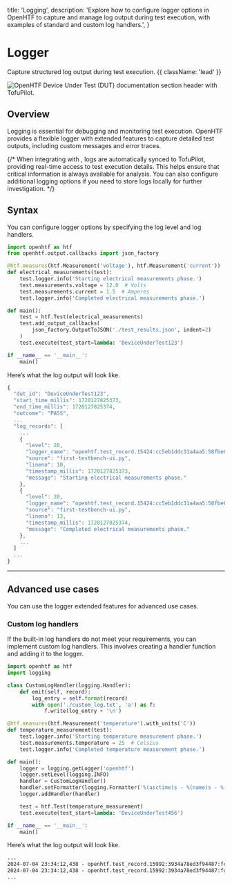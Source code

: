   title: 'Logging',
  description:
    'Explore how to configure logger options in OpenHTF to capture and manage log output during test execution, with examples of standard and custom log handlers.',
}

# Logger

Capture structured log output during test execution. {{ className: 'lead' }}

<Image
  src="/console-header.png"
  alt="OpenHTF Device Under Test (DUT) documentation section header with TofuPilot."
/>

## Overview

Logging is essential for debugging and monitoring test execution. OpenHTF provides a flexible logger with extended features to capture detailed test outputs, including custom messages and error traces.

{/* When integrating with <TofuPilotLink utmMedium="logger-overview" />, logs are automatically synced to TofuPilot, providing real-time access to test execution details. This helps ensure that critical information is always available for analysis. You can also configure additional logging options if you need to store logs locally for further investigation. */}

## Syntax

You can configure logger options by specifying the log level and log handlers.

```python {{ title: 'main.py' }}
import openhtf as htf
from openhtf.output.callbacks import json_factory

@htf.measures(htf.Measurement('voltage'), htf.Measurement('current'))
def electrical_measurements(test):
    test.logger.info('Starting electrical measurements phase.')
    test.measurements.voltage = 12.0  # Volts
    test.measurements.current = 1.5  # Amperes
    test.logger.info('Completed electrical measurements phase.')

def main():
    test = htf.Test(electrical_measurements)
    test.add_output_callbacks(
        json_factory.OutputToJSON('./test_results.json', indent=2)
    )
    test.execute(test_start=lambda: 'DeviceUnderTest123')

if __name__ == '__main__':
    main()
```

Here’s what the log output will look like.

```javascript {{ title: 'test_results.json' }}
{
  "dut_id": "DeviceUnderTest123",
  "start_time_millis": 1720127825373,
  "end_time_millis": 1720127825374,
  "outcome": "PASS",
  ...
  "log_records": [
    ...
    {
      "level": 20,
      "logger_name": "openhtf.test_record.15424:cc5eb1ddc31a4aa5:58fbe628bee4449c:1720127825373.phase.electrical_measurements",
      "source": "first-testbench-ui.py",
      "lineno": 10,
      "timestamp_millis": 1720127825373,
      "message": "Starting electrical measurements phase."
    },
    {
      "level": 20,
      "logger_name": "openhtf.test_record.15424:cc5eb1ddc31a4aa5:58fbe628bee4449c:1720127825373.phase.electrical_measurements",
      "source": "first-testbench-ui.py",
      "lineno": 13,
      "timestamp_millis": 1720127825374,
      "message": "Completed electrical measurements phase."
    },
    ...
  ]
  ...
}
```

---

## Advanced use cases

You can use the logger extended features for advanced use cases.

### Custom log handlers

If the built-in log handlers do not meet your requirements, you can implement custom log handlers. This involves creating a handler function and adding it to the logger.

```python {{ title: 'main.py' }}
import openhtf as htf
import logging

class CustomLogHandler(logging.Handler):
    def emit(self, record):
        log_entry = self.format(record)
        with open('./custom_log.txt', 'a') as f:
            f.write(log_entry + '\n')

@htf.measures(htf.Measurement('temperature').with_units('C'))
def temperature_measurement(test):
    test.logger.info('Starting temperature measurement phase.')
    test.measurements.temperature = 25  # Celsius
    test.logger.info('Completed temperature measurement phase.')

def main():
    logger = logging.getLogger('openhtf')
    logger.setLevel(logging.INFO)
    handler = CustomLogHandler()
    handler.setFormatter(logging.Formatter('%(asctime)s - %(name)s - %(levelname)s - %(message)s'))
    logger.addHandler(handler)

    test = htf.Test(temperature_measurement)
    test.execute(test_start=lambda: 'DeviceUnderTest456')

if __name__ == '__main__':
    main()
```

Here’s what the log output will look like.

```txt {{ title: 'custom_log.txt' }}
...
2024-07-04 23:34:12,438 - openhtf.test_record.15992:3934a78ed3f94487:fc54e7cb7bac42b4:1720128852437.phase.temperature_measurement - INFO - Starting temperature measurement phase.
2024-07-04 23:34:12,438 - openhtf.test_record.15992:3934a78ed3f94487:fc54e7cb7bac42b4:1720128852437.phase.temperature_measurement - INFO - Completed temperature measurement phase.
...
```
